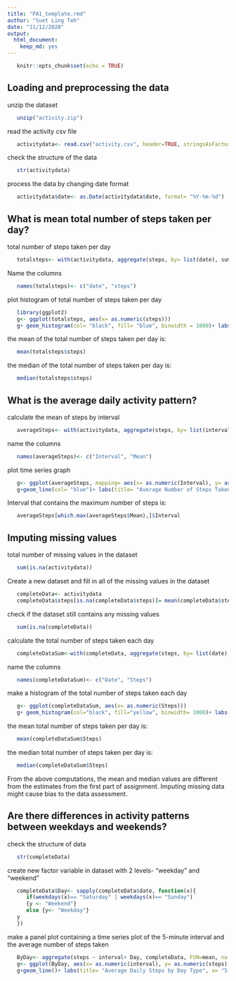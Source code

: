 ---
title: "PA1_template.rmd"
author: "Suet Ling Teh"
date: "11/12/2020"
output: 
  html_document: 
    keep_md: yes
---

```{r setoptions, echo= TRUE}
   knitr::opts_chunk$set(echo = TRUE)
```

## Loading and preprocessing the data
unzip the dataset
```{r}
   unzip("activity.zip")
```

read the activity csv file
```{r}
   activitydata<- read.csv("activity.csv", header=TRUE, stringsAsFactors = FALSE)
```

check the structure of the data
```{r}
   str(activitydata)
```

process the data by changing date format
```{r}
   activitydata$date<- as.Date(activitydata$date, format= "%Y-%m-%d")
```

## What is mean total number of steps taken per day?
total number of steps taken per day
```{r}
   totalsteps<- with(activitydata, aggregate(steps, by= list(date), sum, na.rm=TRUE))
```

Name the columns
```{r}
   names(totalsteps)<- c("date", "steps")
```

plot histogram of total number of steps taken per day 
```{r, fig.height= 4.5, fig.width= 4.5}
   library(ggplot2)
   g<- ggplot(totalsteps, aes(x= as.numeric(steps)))
   g+ geom_histogram(col= "black", fill= "blue", binwidth = 1000)+ labs(title= "Total Steps   Per Day", x= "Total Number of Steps per Day", y= "Frequency")+ xlim(0,25000)+ ylim(0, 8)
```
the mean of the total number of steps taken per day is:
```{r}
   mean(totalsteps$steps)
```

the median of the total number of steps taken per day is:
```{r}
   median(totalsteps$steps)
```

## What is the average daily activity pattern?
calculate the mean of steps by interval
```{r}
   averageSteps<- with(activitydata, aggregate(steps, by= list(interval), FUN=mean,     na.rm=TRUE))
```

name the columns
```{r}
   names(averageSteps)<- c("Interval", "Mean")
```

plot time series graph
```{r, fig.height= 4.5, fig.width= 4.5}
   g<- ggplot(averageSteps, mapping= aes(x= as.numeric(Interval), y= as.numeric(Mean)))
   g+geom_line(col= "blue")+ labs(title= "Average Number of Steps Taken Per Day", y= "Average    Number of Steps Taken", x= "5-minute Interval")
```

Interval that contains the maximum number of steps is:
```{r}
   averageSteps[which.max(averageSteps$Mean),]$Interval
```

## Imputing missing values
total number of missing values in the dataset
```{r}
   sum(is.na(activitydata))
```

Create a new dataset and fill in all of the missing values in the dataset
```{r}
   completeData<- activitydata
   completeData$steps[is.na(completeData$steps)]= mean(completeData$steps, na.rm=TRUE)
```

check if the dataset still contains any missing values
```{r}
   sum(is.na(completeData))
```
calculate the total number of steps taken each day
```{r}
   completeDataSum<-with(completeData, aggregate(steps, by= list(date), sum))
```

name the columns
```{r}
   names(completeDataSum)<- c("Date", "Steps")
```

make a histogram of the total number of steps taken each day
```{r, fig.height= 4.5, fig.width= 4.5}
   g<- ggplot(completeDataSum, aes(x= as.numeric(Steps)))
   g+ geom_histogram(col="black", fill="yellow", binwidth= 1000)+ labs(title= "Total Number of    Steps Taken Each Day", x= "Total Number of Steps Per Day", y= "Frequency")+ ylim(0,15)+       xlim(0,25000)

```
the mean total number of steps taken per day is:
```{r}
   mean(completeDataSum$Steps)
```
the median total number of steps taken per day is:
```{r}
   median(completeDataSum$Steps)
```
From the above computations, the mean and median values are different from the estimates from the first part of assignment. Imputing missing data might cause bias to the data assessment.

## Are there differences in activity patterns between weekdays and weekends?
check the structure of data
```{r}
   str(completeData)
```

create new factor variable in dataset with 2 levels- "weekday" and "weekend"
```{r}
   completeData$Day<- sapply(completeData$date, function(x){
      if(weekdays(x)== "Saturday" | weekdays(x)== "Sunday")
      {y <- "Weekend"}
      else {y<- "Weekday"}
   y
   })
```

make a panel plot containing a time series plot of the 5-minute interval and the average number of steps taken
```{r}
   ByDay<- aggregate(steps ~ interval+ Day, completeData, FUN=mean, na.rm=TRUE)
   g<- ggplot(ByDay, aes(x= as.numeric(interval), y= as.numeric(steps), col= Day))
   g+geom_line()+ labs(title= "Average Daily Steps by Day Type", x= "5-minute Interval", y=      "Number of Steps")+ facet_wrap(~Day, nrow= 2, ncol=1)
```

           
           
